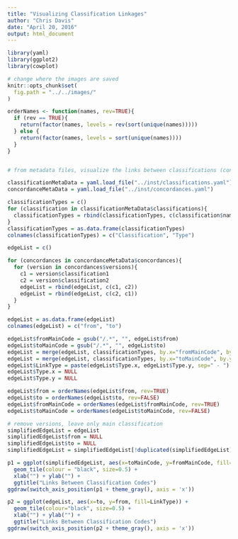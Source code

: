 ```yaml
---
title: "Visualizing Classification Linkages"
author: "Chris Davis"
date: "April 20, 2016"
output: html_document
---
```



```r
library(yaml)
library(ggplot2)
library(cowplot)

# change where the images are saved
knitr::opts_chunk$set(
  fig.path = "../../images/"
)

orderNames <- function(names, rev=TRUE){
  if (rev == TRUE){
    return(factor(names, levels = rev(sort(unique(names)))))
  } else {
    return(factor(names, levels = sort(unique(names))))
  }
}


# from metadata files, visualize the links between classifications (concordances, re-use in datasets, etc)

classificationMetaData = yaml.load_file("../inst/classifications.yaml")
concordanceMetaData = yaml.load_file("../inst/concordances.yaml")

classificationTypes = c()
for (classification in classificationMetaData$classifications){
  classificationTypes = rbind(classificationTypes, c(classification$name, classification$type))
}
classificationTypes = as.data.frame(classificationTypes)
colnames(classificationTypes) = c("Classification", "Type")

edgeList = c()

for (concordances in concordanceMetaData$concordances){
  for (version in concordances$versions){
    c1 = version$classification1
    c2 = version$classification2
    edgeList = rbind(edgeList, c(c1, c2))
    edgeList = rbind(edgeList, c(c2, c1))
  }
}

edgeList = as.data.frame(edgeList)
colnames(edgeList) = c("from", "to")

edgeList$fromMainCode = gsub("/.*", "", edgeList$from)
edgeList$toMainCode = gsub("/.*", "", edgeList$to)
edgeList = merge(edgeList, classificationTypes, by.x="fromMainCode", by.y="Classification")
edgeList = merge(edgeList, classificationTypes, by.x="toMainCode", by.y="Classification")
edgeList$LinkType = paste(edgeList$Type.x, edgeList$Type.y, sep=" - ")
edgeList$Type.x = NULL
edgeList$Type.y = NULL

edgeList$from = orderNames(edgeList$from, rev=TRUE)
edgeList$to = orderNames(edgeList$to, rev=FALSE)
edgeList$fromMainCode = orderNames(edgeList$fromMainCode, rev=TRUE)
edgeList$toMainCode = orderNames(edgeList$toMainCode, rev=FALSE)

# remove versions, leave only main classification
simplifiedEdgeList = edgeList
simplifiedEdgeList$from = NULL
simplifiedEdgeList$to = NULL
simplifiedEdgeList = simplifiedEdgeList[!duplicated(simplifiedEdgeList),]
```

```r
p1 = ggplot(simplifiedEdgeList, aes(x=toMainCode, y=fromMainCode, fill=LinkType)) + 
  geom_tile(colour = "black", size=0.5) + 
  xlab("") + ylab("") + 
  ggtitle("Links Between Classification Codes")
ggdraw(switch_axis_position(p1 + theme_gray(), axis = 'x'))
```

```r
p2 = ggplot(edgeList, aes(x=to, y=from, fill=LinkType)) + 
  geom_tile(colour="black", size=0.5) + 
  xlab("") + ylab("") + 
  ggtitle("Links Between Classification Codes")
ggdraw(switch_axis_position(p2 + theme_gray(), axis = 'x'))

```

